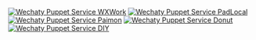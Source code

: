 [![Wechaty Puppet Service WXWork](https://img.shields.io/badge/Service-WXWork-blue)](../wxwork.md)
[![Wechaty Puppet Service PadLocal](https://img.shields.io/badge/Service-PadLocal-blue)](../padlocal.md)
[![Wechaty Puppet Service Paimon](https://img.shields.io/badge/Service-Paimon-blue)](../paimon.md)
[![Wechaty Puppet Service Donut](https://img.shields.io/badge/Service-Donut-blue)](../donut.md)
[![Wechaty Puppet Service DIY](https://img.shields.io/badge/Service-DIY-blue)](../diy.md)
